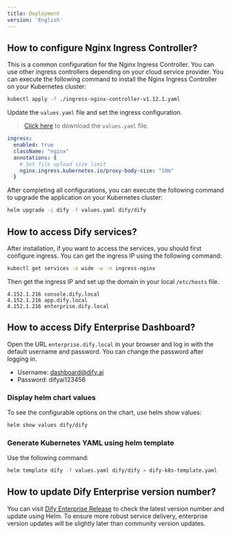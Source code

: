 ```yaml
---
title: Deployment
version: 'English'
---
```


## How to configure Nginx Ingress Controller?

This is a common configuration for the Nginx Ingress Controller. You can use other ingress controllers depending on your cloud service provider. You can execute the following command to install the Nginx Ingress Controller on your Kubernetes cluster:

```bash
kubectl apply -f ./ingress-nginx-controller-v1.12.1.yaml
```

Update the `values.yaml` file and set the ingress configuration.

> <a href="https://assets-docs.dify.ai/2025/01/e3d53c6c7d979c77d0a1809670fbf211.yaml" download="values.yaml">Click here</a> to download the `values.yaml` file.

```yaml
ingress:
  enabled: true
  className: "nginx"
  annotations: {
    # Set file upload size limit
    nginx.ingress.kubernetes.io/proxy-body-size: "10m"
  }
```

After completing all configurations, you can execute the following command to upgrade the application on your Kubernetes cluster:

```bash
helm upgrade -i dify -f values.yaml dify/dify
```

## How to access Dify services?

After installation, if you want to access the services, you should first configure ingress. You can get the ingress IP using the following command:

```bash
kubectl get services -o wide -w -n ingress-nginx
```

Then get the ingress IP and set up the domain in your local `/etc/hosts` file.

```
4.152.1.216 console.dify.local
4.152.1.216 app.dify.local
4.152.1.216 enterprise.dify.local
```

## How to access Dify Enterprise Dashboard?

Open the URL `enterprise.dify.local` in your browser and log in with the default username and password. You can change the password after logging in.

- Username: dashboard@dify.ai
- Password: difyai123456

### Display helm chart values

To see the configurable options on the chart, use helm show values:

```bash
helm show values dify/dify
```

### Generate Kubernetes YAML using helm template

Use the following command:

```bash
helm template dify -f values.yaml dify/dify > dify-k8s-template.yaml
```

## How to update Dify Enterprise version number?

You can visit [Dify Enterprise Release](https://langgenius.github.io/dify-helm/#/) to check the latest version number and update using Helm. To ensure more robust service delivery, enterprise version updates will be slightly later than community version updates.